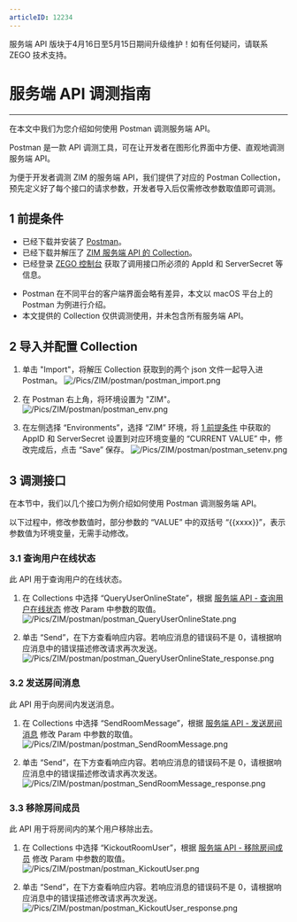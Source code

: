 ```yaml
---
articleID: 12234
---
```


<Warning title="警告">服务端 API 版块于4月16日至5月15日期间升级维护！如有任何疑问，请联系 ZEGO 技术支持。</Warning>
# 服务端 API 调测指南

- - -

在本文中我们为您介绍如何使用 Postman 调测服务端 API。

Postman 是一款 API 调测工具，可在让开发者在图形化界面中方便、直观地调测服务端 API。

为便于开发者调测 ZIM 的服务端 API，我们提供了对应的 Postman Collection，预先定义好了每个接口的请求参数，开发者导入后仅需修改参数取值即可调测。


## 1 前提条件

- 已经下载并安装了 [Postman](https://www.postman.com/downloads/)。
- 已经下载并解压了 [ZIM 服务端 API 的 Collection](https://storage.zego.im/zim/postman/ZIM_postman_collection.zip)。
- 已经登录 [ZEGO 控制台](https://console.zego.im) 获取了调用接口所必须的 AppId 和 ServerSecret 等信息。

<Warning title="注意"> 

- Postman 在不同平台的客户端界面会略有差异，本文以 macOS 平台上的 Postman 为例进行介绍。
- 本文提供的 Collection 仅供调测使用，并未包含所有服务端 API。
</Warning>


## 2 导入并配置 Collection 

1. 单击 "Import"，将解压 Collection 获取到的两个 json 文件一起导入进 Postman。
    ![/Pics/ZIM/postman/postman_import.png](https://storage.zego.im/sdk-doc/Pics/ZIM/postman/postman_import.png)

2. 在 Postman 右上角，将环境设置为 "ZIM"。
    ![/Pics/ZIM/postman/postman_env.png](https://storage.zego.im/sdk-doc/Pics/ZIM/postman/postman_env.png)

3. 在左侧选择 “Environments”，选择 “ZIM” 环境，将 [1 前提条件](#1-前提条件) 中获取的 AppID 和 ServerSecret 设置到对应环境变量的 “CURRENT VALUE” 中，修改完成后，点击 “Save” 保存。
    ![/Pics/ZIM/postman/postman_setenv.png](https://storage.zego.im/sdk-doc/Pics/ZIM/postman/postman_setenv.png)


## 3 调测接口

在本节中，我们以几个接口为例介绍如何使用 Postman 调测服务端 API。

<Note title="说明">

以下过程中，修改参数值时，部分参数的 “VALUE” 中的双括号 “\{\{xxxx}}”，表示参数值为环境变量，无需手动修改。
</Note>

### 3.1 查询用户在线状态

此 API 用于查询用户的在线状态。

1. 在 Collections 中选择 “QueryUserOnlineState”，根据 [服务端 API - 查询用户在线状态](./User/Query%20users%20online%20status.mdx) 修改 Param 中参数的取值。
    ![/Pics/ZIM/postman/postman_QueryUserOnlineState.png](https://storage.zego.im/sdk-doc/Pics/ZIM/postman/postman_QueryUserOnlineState.png)

2. 单击 “Send”，在下方查看响应内容。若响应消息的错误码不是 0，请根据响应消息中的错误描述修改请求再次发送。
    ![/Pics/ZIM/postman/postman_QueryUserOnlineState_response.png](https://storage.zego.im/sdk-doc/Pics/ZIM/postman/postman_QueryUserOnlineState_response.png)


### 3.2 发送房间消息

此 API 用于向房间内发送消息。

1. 在 Collections 中选择 “SendRoomMessage”，根据 [服务端 API - 发送房间消息](./Room/Obtain%20information%20about%20users%20in%20a%20room.mdx) 修改 Param 中参数的取值。
    ![/Pics/ZIM/postman/postman_SendRoomMessage.png](https://storage.zego.im/sdk-doc/Pics/ZIM/postman/postman_SendRoomMessage.png)

2. 单击 “Send”，在下方查看响应内容。若响应消息的错误码不是 0，请根据响应消息中的错误描述修改请求再次发送。
    ![/Pics/ZIM/postman/postman_SendRoomMessage_response.png](https://storage.zego.im/sdk-doc/Pics/ZIM/postman/postman_SendRoomMessage_response.png)


### 3.3 移除房间成员

此 API 用于将房间内的某个用户移除出去。

1. 在 Collections 中选择 “KickoutRoomUser”，根据 [服务端 API - 移除房间成员](./Room/Remove%20user%20from%20the%20room.mdx) 修改 Param 中参数的取值。
    ![/Pics/ZIM/postman/postman_KickoutUser.png](https://storage.zego.im/sdk-doc/Pics/ZIM/postman/postman_KickoutUser.png)

2. 单击 “Send”，在下方查看响应内容。若响应消息的错误码不是 0，请根据响应消息中的错误描述修改请求再次发送。
    ![/Pics/ZIM/postman/postman_KickoutUser_response.png](https://storage.zego.im/sdk-doc/Pics/ZIM/postman/postman_KickoutUser_response.png)
